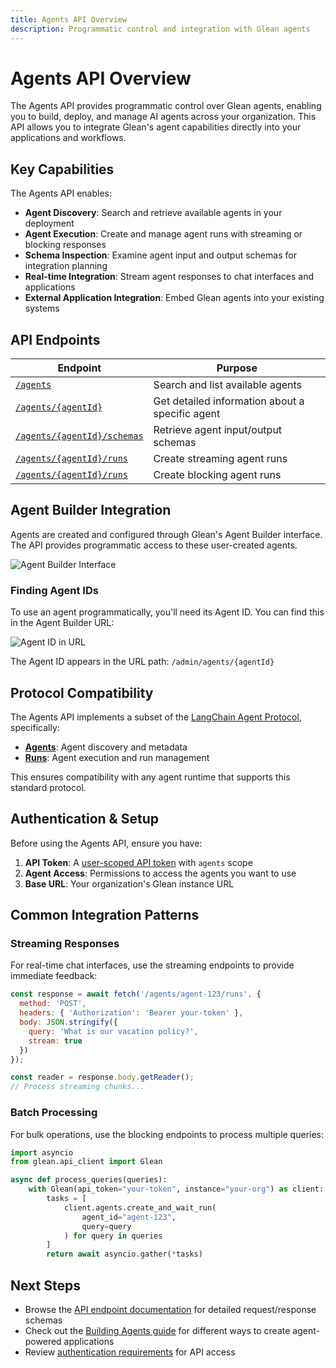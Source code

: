 ```yaml
---
title: Agents API Overview
description: Programmatic control and integration with Glean agents
---
```



# Agents API Overview

The Agents API provides programmatic control over Glean agents, enabling you to build, deploy, and manage AI agents across your organization. This API allows you to integrate Glean's agent capabilities directly into your applications and workflows.

## Key Capabilities

The Agents API enables:

- **Agent Discovery**: Search and retrieve available agents in your deployment
- **Agent Execution**: Create and manage agent runs with streaming or blocking responses
- **Schema Inspection**: Examine agent input and output schemas for integration planning
- **Real-time Integration**: Stream agent responses to chat interfaces and applications
- **External Application Integration**: Embed Glean agents into your existing systems

## API Endpoints

| Endpoint | Purpose |
|----------|---------|
| [`/agents`](./search-agents.api.mdx) | Search and list available agents |
| [`/agents/{agentId}`](./get-agent.api.mdx) | Get detailed information about a specific agent |
| [`/agents/{agentId}/schemas`](./get-agent-schemas.api.mdx) | Retrieve agent input/output schemas |
| [`/agents/{agentId}/runs`](./create-and-stream-run.api.mdx) | Create streaming agent runs |
| [`/agents/{agentId}/runs`](./create-and-wait-run.api.mdx) | Create blocking agent runs |

## Agent Builder Integration

Agents are created and configured through Glean's Agent Builder interface. The API provides programmatic access to these user-created agents.

![Agent Builder Interface](./images/agent-builder.png)

### Finding Agent IDs

To use an agent programmatically, you'll need its Agent ID. You can find this in the Agent Builder URL:

![Agent ID in URL](./images/agent-id.png)

The Agent ID appears in the URL path: `/admin/agents/{agentId}`

## Protocol Compatibility

The Agents API implements a subset of the [LangChain Agent Protocol](https://langchain-ai.github.io/agent-protocol/api.html#tag/agents), specifically:

- **[Agents](https://langchain-ai.github.io/agent-protocol/api.html#tag/agents)**: Agent discovery and metadata
- **[Runs](https://langchain-ai.github.io/agent-protocol/api.html#tag/runs)**: Agent execution and run management

This ensures compatibility with any agent runtime that supports this standard protocol.

## Authentication & Setup

Before using the Agents API, ensure you have:

1. **API Token**: A [user-scoped API token](/api-info/client/authentication/glean-issued#available-scopes) with `agents` scope
2. **Agent Access**: Permissions to access the agents you want to use
3. **Base URL**: Your organization's Glean instance URL

## Common Integration Patterns

### Streaming Responses
For real-time chat interfaces, use the streaming endpoints to provide immediate feedback:

```javascript
const response = await fetch('/agents/agent-123/runs', {
  method: 'POST',
  headers: { 'Authorization': 'Bearer your-token' },
  body: JSON.stringify({ 
    query: 'What is our vacation policy?',
    stream: true 
  })
});

const reader = response.body.getReader();
// Process streaming chunks...
```

### Batch Processing
For bulk operations, use the blocking endpoints to process multiple queries:

```python
import asyncio
from glean.api_client import Glean

async def process_queries(queries):
    with Glean(api_token="your-token", instance="your-org") as client:
        tasks = [
            client.agents.create_and_wait_run(
                agent_id="agent-123", 
                query=query
            ) for query in queries
        ]
        return await asyncio.gather(*tasks)
```

## Next Steps

- Browse the [API endpoint documentation](./search-agents.api.mdx) for detailed request/response schemas  
- Check out the [Building Agents guide](/guides/agents/) for different ways to create agent-powered applications
- Review [authentication requirements](/api-info/client/authentication/) for API access
